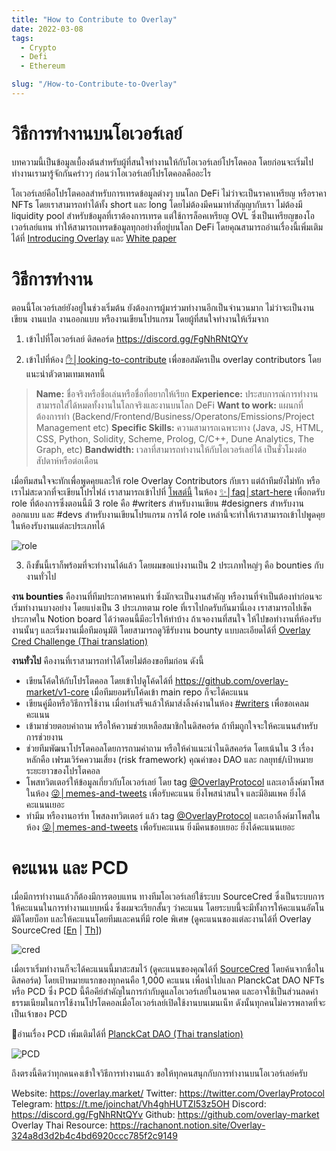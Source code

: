 ```yaml
---
title: "How to Contribute to Overlay"
date: 2022-03-08
tags:
  - Crypto
  - Defi
  - Ethereum

slug: "/How-to-Contribute-to-Overlay"
---
```


# วิธีการทำงานบนโอเวอร์เลย์

บทความนี้เป็นข้อมูลเบื้องต้นสำหรับผู้ที่สนใจทำงานให้กับโอเวอร์เลย์โปรโตคอล โดยก่อนจะเริ่มไปทำงานเรามารู้จักกันคร่าวๆ ก่อนว่าโอเวอร์เลย์โปรโตคอลคืออะไร

โอเวอร์เลย์คือโปรโตคอลสำหรับการเทรดข้อมูลต่างๆ บนโลก DeFi ไม่ว่าจะเป็นราคาเหรียญ หรือราคา NFTs โดยเราสามารถทำได้ทั้ง short และ long โดยไม่ต้องมีคนมาทำสัญญากับเรา ไม่ต้องมี liquidity pool สำหรับข้อมูลที่เราต้องการเทรด แต่ใช้การล็อคเหรียญ OVL ซึ่งเป็นเหรียญของโอเวอร์เลย์แทน ทำให้สามารถเทรดข้อมูลทุกอย่างที่อยู่บนโลก DeFi โดยคุณสามารถอ่านเรื่องนี้เพิ่มเติมได้ที่ [Introducing Overlay](https://medium.com/@england.eng29/introducing-overlay-thai-version-1be8e22b44d0) และ [White paper](https://planckcat.mypinata.cloud/ipfs/QmVYywKyNuZNDZdWFRzD8ehEd3oVkKsDTEJuoRL85DSDrj)



# วิธีการทำงาน

ตอนนี้โอเวอร์เลย์ยังอยู่ในช่วงเริ่มต้น ยังต้องการผู้มาร่วมทำงานอีกเป็นจำนวนมาก ไม่ว่าจะเป็นงานเขียน งานแปล งานออกแบบ หรืองานเขียนโปรแกรม โดยผู้ที่สนใจทำงานให้เริ่มจาก

1. เข้าไปที่โอเวอร์เลย์ ดิสคอร์ด https://discord.gg/FgNhRNtQYv

2. เข้าไปที่ห้อง [✋│looking-to-contribute](https://discord.com/channels/798007956239024148/798014473473490944) เพื่อขอสมัครเป็น overlay contributors โดยแนะนำตัวตามเทมเพลทนี้

> **Name:** ชื่อจริงหรือชื่อเล่นหรือชื่อที่อยากให้เรียก
> **Experience:** ประสบการณ์การทำงาน สามารถใส่ได้หมดทั้งงานในโลกจริงและงานบนโลก DeFi
> **Want to work:** แผนกที่ต้องการทำ (Backend/Frontend/Business/Operatons/Emissions/Project Management etc)
> **Specific Skills:** ความสามารถเฉพาะทาง (Java, JS, HTML, CSS, Python, Solidity, Scheme, Prolog, C/C++, Dune Analytics, The Graph, etc)
> **Bandwidth:** เวลาที่สามารถทำงานให้กับโอเวอร์เลย์ได้ เป็นชั่วโมงต่อสัปดาห์หรือต่อเดือน

เมื่อทีมสนใจจะทักเพื่อพูดคุยและให้ role Overlay Contributors กับเรา แต่ถ้าทีมยังไม่ทัก หรือเราไม่สะดวกที่จะเขียนโปรไฟล์ เราสามารถเข้าไปที่ [โพสต์นี้](https://discord.com/channels/798007956239024148/798007956239024152/941115101082161222) ในห้อง [✨│faq│start-here](https://discord.com/channels/798007956239024148/798007956239024152) เพื่อกดรับ role ที่ต้องการซึ่งตอนนี้มี 3 role คือ #writers สำหรับงานเขียน #designers สำหรับงานออกแบบ และ #devs สำหรับงานเขียนโปรแกรม การได้ role เหล่านี้จะทำให้เราสามารถเข้าไปพูดคุยในห้องรับงานแต่ละประเภทได้

![role](role.png)

3. ถึงขั้นนี้เราก็พร้อมที่จะทำงานได้แล้ว โดยผมขอแบ่งงานเป็น 2 ประเภทใหญ่ๆ คือ bounties กับ งานทั่วไป

**งาน bounties** คืองานที่ทีมประกาศหาคนทำ ซึ่งมักจะเป็นงานสำคัญ หรืองานที่จำเป็นต้องทำก่อนจะเริ่มทำงานบางอย่าง โดยแบ่งเป็น 3 ประเภทตาม role ที่เราไปกดรับกันมานี่เอง เราสามารถไปเช็คประกาศใน Notion board ได้ว่าตอนนี้มีอะไรให้ทำบ้าง ถ้าเจองานที่สนใจ ให้ไปขอทำงานที่ห้องรับงานนั้นๆ และเริ่มงานเมื่อทีมอนุมัติ โดยสามารถดูวิธีรับงาน bounty แบบละเอียดได้ที่ [Overlay Cred Challenge (Thai translation)](https://rachanont.notion.site/Overlay-Cred-Challenge-Thai-translation-7eebc62dae95466182a5dacce9ae03e4)

**งานทั่วไป** คืองานที่เราสามารถทำได้โดยไม่ต้องขอทีมก่อน ดังนี้

- เขียนโค้ดให้กับโปรโตคอล โดยเข้าไปดูโค้ดได้ที่ https://github.com/overlay-market/v1-core เมื่อทีมยอมรับโค้ดเข้า main repo ก็จะได้คะแนน
- เขียนคู่มือหรือวิธีการใช้งาน เมื่อทำเสร็จแล้วให้มาส่งลิ้งค์งานในห้อง [#writers](https://discord.com/channels/798007956239024148/941077780639146014) เพื่อขอเคลมคะแนน
- เข้ามาช่วยตอบคำถาม หรือให้ความช่วยเหลือสมาชิกในดิสคอร์ด ถ้าทีมถูกใจจะให้คะแนนสำหรับการช่วยงาน
- ช่วยทีมพัฒนาโปรโตคอลโดยการถามคำถาม หรือให้คำแนะนำในดิสคอร์ด โดยเน้นใน 3 เรื่องหลักคือ เฟรมเวิร์คความเสี่ยง (risk framework) คุณค่าของ DAO และ กลยุทธ์/เป้าหมายระยะยาวของโปรโตคอล
- โพสทวิตเตอร์ให้ข้อมูลเกี่ยวกับโอเวอร์เลย์ โดย tag [@OverlayProtocol](https://twitter.com/OverlayProtocol) และเอาลิ้งค์มาโพสในห้อง [😜│memes-and-tweets](https://discord.com/channels/798007956239024148/842081147110424586) เพื่อรับคะแนน ยิ่งโพสน่าสนใจ และมีอิมแพค ยิ่งได้คะแนนเยอะ
- ทำมีม หรืองานอาร์ท โพสลงทวิตเตอร์ แล้ว tag [@OverlayProtocol](https://twitter.com/OverlayProtocol) และเอาลิ้งค์มาโพสในห้อง [😜│memes-and-tweets](https://discord.com/channels/798007956239024148/842081147110424586) เพื่อรับคะแนน ยิ่งมีคนชอบเยอะ ยิ่งได้คะแนนเยอะ

# คะแนน และ PCD

เมื่อมีการทำงานแล้วก็ต้องมีการตอบแทน ทางทีมโอเวอร์เลย์ใช้ระบบ SourceCred ซึ่งเป็นระบบการให้คะแนนในการทำงานแบบหนึ่ง ซึ่งผมจะเรียกสั้นๆ ว่าคะแนน โดยระบบนี้จะมีทั้งการให้คะแนนอัตโนมัติโดยบ็อท และให้คะแนนโดยทีมและคนที่มี role พิเศษ (ดูคะแนนของแต่ละงานได้ที่ Overlay SourceCred [[En](https://docs.google.com/spreadsheets/d/1xqmGacIOdIkQhBH6wHvA8NpAipB1Rl-twBjbrUCa1JQ/edit#gid=1086331086) | [Th](https://docs.google.com/spreadsheets/d/1FDOOJrRiL4iS5xuilrh0YqwsOOWqPYhsENkFVA9S7Ug/edit?usp=sharing)])

![cred](cred.png)

เมื่อเราเริ่มทำงานก็จะได้คะแนนนี้มาสะสมไว้ (ดูคะแนนของคุณได้ที่ [SourceCred](https://overlay-market.github.io/overlay-sourcecred/#/explorer) โดยค้นจากชื่อในดิสคอร์ด) โดยเป้าหมายแรกของทุกคนคือ 1,000 คะแนน เพื่อนำไปแลก PlanckCat DAO NFTs หรือ PCD ซึ่ง PCD นี้คือคีย์สำคัญในการกำกับดูแลโอเวอร์เลย์ในอนาคต และอาจใช้เป็นส่วนลดค่าธรรมเนียมในการใช้งานโปรโตคอลเมื่อโอเวอร์เลย์เปิดใช้งานบนเมนเน็ท ดังนั้นทุกคนไม่ควรพลาดที่จะเป็นเจ้าของ PCD

📖อ่านเรื่อง PCD เพิ่มเติมได้ที่ [PlanckCat DAO (Thai translation)](https://rachanont.notion.site/PlanckCat-DAO-Thai-translation-db6004b07e454b26a2fb5ce62f6ba47a)

![PCD](PCD.png)

ถึงตรงนี้คิดว่าทุกคนคงเข้าใจวิธีการทำงานแล้ว ขอให้ทุกคนสนุกกับการทำงานบนโอเวอร์เลย์ครับ

Website: https://overlay.market/
Twitter: https://twitter.com/OverlayProtocol
Telegram: https://t.me/joinchat/Vh4ghHUTZI53z5OH
Discord: https://discord.gg/FgNhRNtQYv
Github: https://github.com/overlay-market
Overlay Thai Resource: https://rachanont.notion.site/Overlay-324a8d3d2b4c4bd6920ccc785f2c9149